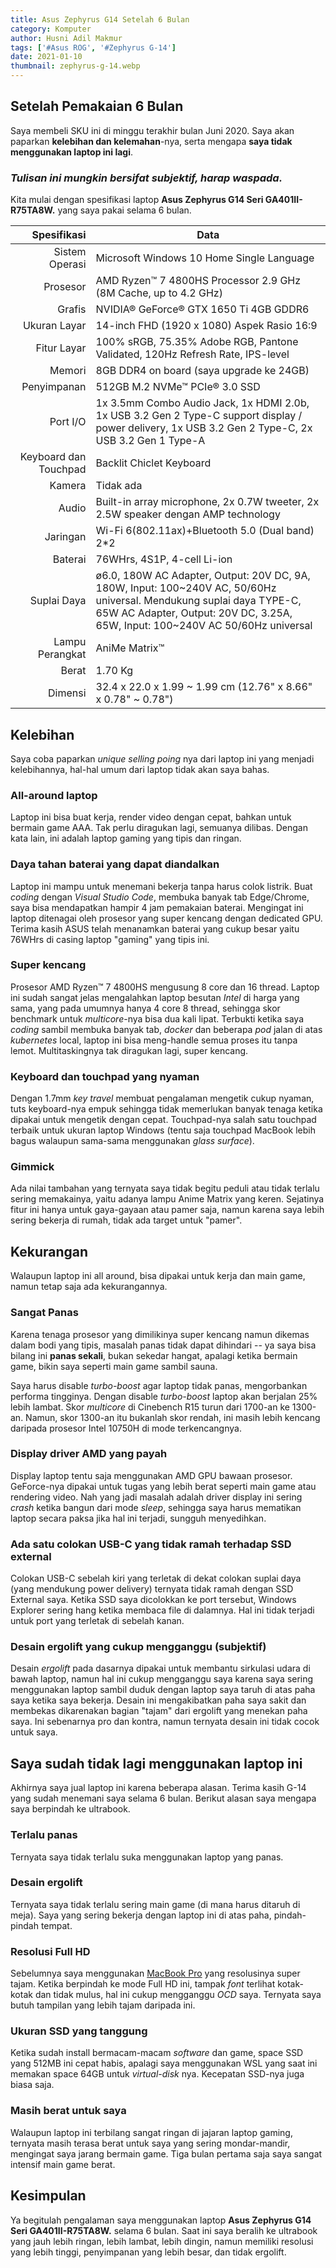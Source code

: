```yaml
---
title: Asus Zephyrus G14 Setelah 6 Bulan
category: Komputer
author: Husni Adil Makmur
tags: ['#Asus ROG', '#Zephyrus G-14']
date: 2021-01-10
thumbnail: zephyrus-g-14.webp
---
```


## Setelah Pemakaian 6 Bulan

Saya membeli SKU ini di minggu terakhir bulan Juni 2020. Saya akan paparkan **kelebihan dan kelemahan**-nya, serta mengapa **saya tidak menggunakan laptop ini lagi**.

<h3><em>Tulisan ini mungkin bersifat subjektif, harap waspada.</em></h3>

Kita mulai dengan spesifikasi laptop **Asus Zephyrus G14 Seri GA401II-R75TA8W.** yang saya pakai selama 6 bulan.

| Spesifikasi | Data |
|--:|---|
| Sistem Operasi | Microsoft Windows 10 Home Single Language |
| Prosesor | AMD Ryzen™ 7 4800HS Processor 2.9 GHz (8M Cache, up to 4.2 GHz) |
| Grafis | NVIDIA® GeForce® GTX 1650 Ti 4GB GDDR6 |
| Ukuran Layar| 14-inch FHD (1920 x 1080) Aspek Rasio 16:9
| Fitur Layar |100% sRGB, 75.35% Adobe RGB, Pantone Validated, 120Hz Refresh Rate, IPS-level |
| Memori | 8GB DDR4 on board (saya upgrade ke 24GB) |
| Penyimpanan | 512GB M.2 NVMe™ PCIe® 3.0 SSD |
| Port I/O | 1x 3.5mm Combo Audio Jack, 1x HDMI 2.0b, 1x USB 3.2 Gen 2 Type-C support display / power delivery, 1x USB 3.2 Gen 2 Type-C, 2x USB 3.2 Gen 1 Type-A |
| Keyboard dan Touchpad | Backlit Chiclet Keyboard |
| Kamera | Tidak ada |
| Audio | Built-in array microphone, 2x 0.7W tweeter, 2x 2.5W speaker dengan AMP technology |
| Jaringan | Wi-Fi 6(802.11ax)+Bluetooth 5.0 (Dual band) 2*2 |
| Baterai | 76WHrs, 4S1P, 4-cell Li-ion |
| Suplai Daya | ø6.0, 180W AC Adapter, Output: 20V DC, 9A, 180W, Input: 100~240V AC, 50/60Hz universal. Mendukung suplai daya TYPE-C, 65W AC Adapter, Output: 20V DC, 3.25A, 65W, Input: 100~240V AC 50/60Hz universal |
| Lampu Perangkat | AniMe Matrix™ |
| Berat | 1.70 Kg |
| Dimensi | 32.4 x 22.0 x 1.99 ~ 1.99 cm (12.76" x 8.66" x 0.78" ~ 0.78") |

## Kelebihan

Saya coba paparkan _unique selling poing_ nya dari laptop ini yang menjadi kelebihannya, hal-hal umum dari laptop tidak akan saya bahas.

### All-around laptop

Laptop ini bisa buat kerja, render video dengan cepat, bahkan untuk bermain game AAA. Tak perlu diragukan lagi, semuanya dilibas. Dengan kata lain, ini adalah laptop gaming yang tipis dan ringan.

### Daya tahan baterai yang dapat diandalkan

Laptop ini mampu untuk menemani bekerja tanpa harus colok listrik. Buat _coding_ dengan _Visual Studio Code_, membuka banyak tab Edge/Chrome, saya bisa mendapatkan hampir 4 jam pemakaian baterai. Mengingat ini laptop ditenagai oleh prosesor yang super kencang dengan dedicated GPU. Terima kasih ASUS telah menanamkan baterai yang cukup besar yaitu 76WHrs di casing laptop "gaming" yang tipis ini.

### Super kencang

Prosesor AMD Ryzen™ 7 4800HS mengusung 8 core dan 16 thread. Laptop ini sudah sangat jelas mengalahkan laptop besutan _Intel_ di harga yang sama, yang pada umumnya hanya 4 core 8 thread, sehingga skor benchmark untuk _multicore_-nya bisa dua kali lipat. Terbukti ketika saya _coding_ sambil membuka banyak tab, _docker_ dan beberapa _pod_ jalan di atas _kubernetes_ local, laptop ini bisa meng-handle semua proses itu tanpa lemot. Multitaskingnya tak diragukan lagi, super kencang.

### Keyboard dan touchpad yang nyaman

Dengan 1.7mm _key travel_ membuat pengalaman mengetik cukup nyaman, tuts keyboard-nya empuk sehingga tidak memerlukan banyak tenaga ketika dipakai untuk mengetik dengan cepat. Touchpad-nya salah satu touchpad terbaik untuk ukuran laptop Windows (tentu saja touchpad MacBook lebih bagus walaupun sama-sama menggunakan _glass surface_).

### Gimmick

Ada nilai tambahan yang ternyata saya tidak begitu peduli atau tidak terlalu sering memakainya, yaitu adanya lampu Anime Matrix yang keren. Sejatinya fitur ini hanya untuk gaya-gayaan atau pamer saja, namun karena saya lebih sering bekerja di rumah, tidak ada target untuk "pamer".

## Kekurangan

Walaupun laptop ini all around, bisa dipakai untuk kerja dan main game, namun tetap saja ada kekurangannya.

### Sangat Panas

Karena tenaga prosesor yang dimilikinya super kencang namun dikemas dalam bodi yang tipis, masalah panas tidak dapat dihindari -- ya saya bisa bilang ini **panas sekali**, bukan sekedar hangat, apalagi ketika bermain game, bikin saya seperti main game sambil sauna.

Saya harus disable _turbo-boost_ agar laptop tidak panas, mengorbankan performa tingginya. Dengan disable _turbo-boost_ laptop akan berjalan 25% lebih lambat. Skor _multicore_ di Cinebench R15 turun dari 1700-an ke 1300-an. Namun, skor 1300-an itu bukanlah skor rendah, ini masih lebih kencang daripada prosesor Intel 10750H di mode terkencangnya.

### Display driver AMD yang payah

Display laptop tentu saja menggunakan AMD GPU bawaan prosesor. GeForce-nya dipakai untuk tugas yang lebih berat seperti main game atau rendering video. Nah yang jadi masalah adalah driver display ini sering _crash_ ketika bangun dari mode _sleep_, sehingga saya harus mematikan laptop secara paksa jika hal ini terjadi, sungguh menyedihkan.

### Ada satu colokan USB-C yang tidak ramah terhadap SSD external

Colokan USB-C sebelah kiri yang terletak di dekat colokan suplai daya (yang mendukung power delivery) ternyata tidak ramah dengan SSD External saya. Ketika SSD saya dicolokkan ke port tersebut, Windows Explorer sering hang ketika membaca file di dalamnya. Hal ini tidak terjadi untuk port yang terletak di sebelah kanan.

### Desain ergolift yang cukup mengganggu (subjektif)

Desain _ergolift_ pada dasarnya dipakai untuk membantu sirkulasi udara di bawah laptop, namun hal ini cukup mengganggu saya karena saya sering menggunakan laptop sambil duduk dengan laptop saya taruh di atas paha saya ketika saya bekerja. Desain ini mengakibatkan paha saya sakit dan membekas dikarenakan bagian "tajam" dari ergolift yang menekan paha saya. Ini sebenarnya pro dan kontra, namun ternyata desain ini tidak cocok untuk saya.

## Saya sudah tidak lagi menggunakan laptop ini

Akhirnya saya jual laptop ini karena beberapa alasan. Terima kasih G-14 yang sudah menemani saya selama 6 bulan. Berikut alasan saya mengapa saya berpindah ke ultrabook.

### Terlalu panas

Ternyata saya tidak terlalu suka menggunakan laptop yang panas.

### Desain ergolift

Ternyata saya tidak terlalu sering main game (di mana harus ditaruh di meja). Saya yang sering bekerja dengan laptop ini di atas paha, pindah-pindah tempat.

### Resolusi Full HD

Sebelumnya saya menggunakan [MacBook Pro](https://husniadil.com/beralih-dari-macbook-pro-2015-ke-asus-rog-zephyrus-g14/) yang resolusinya super tajam. Ketika berpindah ke mode Full HD ini, tampak _font_ terlihat kotak-kotak dan tidak mulus, hal ini cukup mengganggu <span title="Obsessive Compulsive Disorder"><em>OCD</em></span> saya. Ternyata saya butuh tampilan yang lebih tajam daripada ini.

### Ukuran SSD yang tanggung
 
Ketika sudah install bermacam-macam _software_ dan game, space SSD yang 512MB ini cepat habis, apalagi saya menggunakan WSL yang saat ini memakan space 64GB untuk _virtual-disk_ nya. Kecepatan SSD-nya juga biasa saja.

### Masih berat untuk saya

Walaupun laptop ini terbilang sangat ringan di jajaran laptop gaming, ternyata masih terasa berat untuk saya yang sering mondar-mandir, mengingat saya jarang bermain game. Tiga bulan pertama saja saya sangat intensif main game berat.

## Kesimpulan

Ya begitulah pengalaman saya menggunakan laptop  **Asus Zephyrus G14 Seri GA401II-R75TA8W.** selama 6 bulan. Saat ini saya beralih ke ultrabook yang jauh lebih ringan, lebih lambat, lebih dingin, namun memiliki resolusi yang lebih tinggi, penyimpanan yang lebih besar, dan tidak ergolift.
